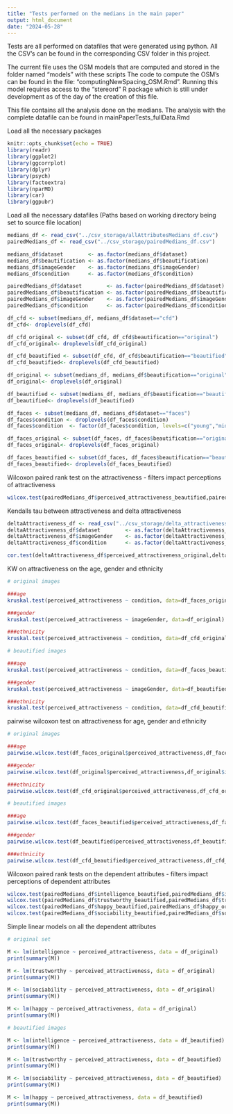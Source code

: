```yaml
---
title: "Tests performed on the medians in the main paper"
output: html_document
date: "2024-05-28"
---
```


Tests are all performed on datafiles that were generated using python. 
All the CSV's can be found in the corresponding CSV folder in this project.

The current file uses the OSM models that are computed and stored in the folder named "models" with these scripts
The code to compute the OSM's can be found in the file: "computingNewSpacing_OSM.Rmd". Running this model requires access to the "stereord" R package which is still under development as of the day of the creation of this file. 

This file contains all the analysis done on the medians. The analysis with the complete datafile can be found in mainPaperTests_fullData.Rmd


Load all the necessary packages
```r
knitr::opts_chunk$set(echo = TRUE)
library(readr)
library(ggplot2)
library(ggcorrplot)
library(dplyr)
library(psych)
library(factoextra)
library(nparMD)
library(car)
library(ggpubr)
```

Load all the necessary datafiles
(Paths based on working directory being set to source file location)
```r

medians_df <- read_csv("../csv_storage/allAttributesMedians_df.csv")
pairedMedians_df <- read_csv("../csv_storage/pairedMedians_df.csv")

medians_df$dataset        <- as.factor(medians_df$dataset)
medians_df$beautification <- as.factor(medians_df$beautification)
medians_df$imageGender    <- as.factor(medians_df$imageGender)
medians_df$condition      <- as.factor(medians_df$condition)

pairedMedians_df$dataset        <- as.factor(pairedMedians_df$dataset)
pairedMedians_df$beautification <- as.factor(pairedMedians_df$beautification)
pairedMedians_df$imageGender    <- as.factor(pairedMedians_df$imageGender)
pairedMedians_df$condition      <- as.factor(pairedMedians_df$condition)

df_cfd <- subset(medians_df, medians_df$dataset=="cfd")
df_cfd<- droplevels(df_cfd)

df_cfd_original <- subset(df_cfd, df_cfd$beautification=="original")
df_cfd_original<- droplevels(df_cfd_original)

df_cfd_beautified <- subset(df_cfd, df_cfd$beautification=="beautified")
df_cfd_beautified<- droplevels(df_cfd_beautified)

df_original <- subset(medians_df, medians_df$beautification=="original")
df_original<- droplevels(df_original)

df_beautified <- subset(medians_df, medians_df$beautification=="beautified")
df_beautified<- droplevels(df_beautified)

df_faces <- subset(medians_df, medians_df$dataset=="faces")
df_faces$condition <- droplevels(df_faces$condition)
df_faces$condition  <- factor(df_faces$condition, levels=c("young","middle", "old"))

df_faces_original <- subset(df_faces, df_faces$beautification=="original")
df_faces_original<- droplevels(df_faces_original)

df_faces_beautified <- subset(df_faces, df_faces$beautification=="beautified")
df_faces_beautified<- droplevels(df_faces_beautified)
```


Wilcoxon paired rank test on the attractiveness - filters impact perceptions of attractiveness

```r
wilcox.test(pairedMedians_df$perceived_attractiveness_beautified,pairedMedians_df$perceived_attractiveness_original,paired = TRUE,alternative="greater")
```


Kendalls tau between attractiveness and delta attractiveness
```r
deltaAttractiveness_df <- read_csv("../csv_storage/delta_attractiveness_df.csv")
deltaAttractiveness_df$dataset        <- as.factor(deltaAttractiveness_df$dataset)
deltaAttractiveness_df$imageGender    <- as.factor(deltaAttractiveness_df$imageGender)
deltaAttractiveness_df$condition      <- as.factor(deltaAttractiveness_df$condition)

cor.test(deltaAttractiveness_df$perceived_attractiveness_original,deltaAttractiveness_df$increaseInAttrac, method="kendal")
```

KW on attractiveness on the age, gender and ethnicity
```r
# original images

###age
kruskal.test(perceived_attractiveness ~ condition, data=df_faces_original)

###gender
kruskal.test(perceived_attractiveness ~ imageGender, data=df_original)

###ethnicity
kruskal.test(perceived_attractiveness ~ condition, data=df_cfd_original)

# beautified images

###age
kruskal.test(perceived_attractiveness ~ condition, data=df_faces_beautified)

###gender
kruskal.test(perceived_attractiveness ~ imageGender, data=df_beautified)

###ethnicity
kruskal.test(perceived_attractiveness ~ condition, data=df_cfd_beautified)

```

pairwise wilcoxon test on attractiveness for age, gender and ethnicity
```r
# original images

###age
pairwise.wilcox.test(df_faces_original$perceived_attractiveness,df_faces_original$condition)

###gender
pairwise.wilcox.test(df_original$perceived_attractiveness,df_original$imageGender)

###ethnicity
pairwise.wilcox.test(df_cfd_original$perceived_attractiveness,df_cfd_original$condition)

# beautified images

###age
pairwise.wilcox.test(df_faces_beautified$perceived_attractiveness,df_faces_beautified$condition)

###gender
pairwise.wilcox.test(df_beautified$perceived_attractiveness,df_beautified$imageGender)

###ethnicity
pairwise.wilcox.test(df_cfd_beautified$perceived_attractiveness,df_cfd_beautified$condition)
```

Wilcoxon paired rank tests on the dependent attributes - filters impact perceptions of dependent attributes
```r
wilcox.test(pairedMedians_df$intelligence_beautified,pairedMedians_df$intelligence_original,paired = TRUE,alternative="greater")
wilcox.test(pairedMedians_df$trustworthy_beautified,pairedMedians_df$trustworthy_original,paired = TRUE,alternative="greater")
wilcox.test(pairedMedians_df$happy_beautified,pairedMedians_df$happy_original,paired = TRUE,alternative="greater")
wilcox.test(pairedMedians_df$sociability_beautified,pairedMedians_df$sociability_original,paired = TRUE,alternative="greater")
```

Simple linear models on all the dependent attributes
```r
# original set

M <- lm(intelligence ~ perceived_attractiveness, data = df_original)
print(summary(M))

M <- lm(trustworthy ~ perceived_attractiveness, data = df_original)
print(summary(M))

M <- lm(sociability ~ perceived_attractiveness, data = df_original)
print(summary(M))

M <- lm(happy ~ perceived_attractiveness, data = df_original)
print(summary(M))

# beautified images

M <- lm(intelligence ~ perceived_attractiveness, data = df_beautified)
print(summary(M))

M <- lm(trustworthy ~ perceived_attractiveness, data = df_beautified)
print(summary(M))

M <- lm(sociability ~ perceived_attractiveness, data = df_beautified)
print(summary(M))

M <- lm(happy ~ perceived_attractiveness, data = df_beautified)
print(summary(M))
```